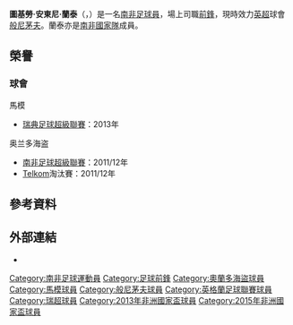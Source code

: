 {{noteTA|G1=Football|G2=FAcup|G3=EPL
|T=zh-hans:托克洛·兰蒂耶; zh-hk:圖基勞·蘭泰;
|1=zh-hans:托克洛; zh-hk:圖基勞;
|2=zh-hans:兰蒂耶; zh-hk:蘭泰;
}}
{{Infobox football biography
| name                = 圖基勞·蘭泰<br >''Tokelo Rantie''
| image               = Tokelo Rantie.jpg
| image_size       = 250px
| caption             = 
| fullname            = Tokelo Anthony Rantie
| height              = {{height|m=1.72|precision=0}}
| birth_date          = {{Birth date and age|1990|09|08|df=y}}
| birth_place         = [[南非|南非]][[帕里斯_(自由邦省)|帕里斯]]
| currentclub         = [[伯恩茅斯足球俱乐部|般尼茅夫]]
| clubnumber          = 9
| position            = [[前鋒_(足球)|前鋒]]
| youthyears1         = 1997–2005 | youthclubs1  = [[Dangerous_Darkies|危險黑人]]
| youthyears2         = 2006–2009 | youthclubs2  = 非洲之星足球學院
| years1              = 2009–2013 | clubs1 = 非洲之星足球學院 | caps1 =     | goals1 =  
| years2              = 2010      | clubs2 = → [[Clube_Ferroviário_da_Beira|费罗维里亚贝拉]] | caps2 =     | goals2 =  
| years3              = 2011      | clubs3 = → [[CD_Maxaquene|馬沙昆內]] | caps3 =     | goals3 =  
| years4              = 2011      | clubs4 = → [[IFK_Hässleholm|海斯勒霍爾姆]] | caps4 =  12 | goals4 = 10
| years5              = 2011–2012 | clubs5 = → [[奥兰多海盗足球俱乐部|奥兰多海盗]] | caps5 =  20 | goals5 = 7
| years6              = 2012–2013 | clubs6 = → [[馬模FF|馬模]] | caps6 =  15 | goals6 = 5
| years7              = 2013      | clubs7 = [[馬模FF|馬模]] | caps7 =  17 | goals7 = 5
| years8              = 2013–     | clubs8 = [[伯恩茅斯足球俱乐部|般尼茅夫]] | caps8 =  37 | goals8 = 5
<!--When you update this parameter, please update the club-update parameter! -->
| nationalyears1      = 2012– | nationalteam1 = [[南非國家足球隊|南非]] | nationalcaps1 = 26 | nationalgoals1 = 7
<!-- When you update this parameter, please update the nationalteam-update parameter! -->
| club-update         = 19:50, 26 February 2015 (UTC)
| nationalteam-update = 25 December 2013
}}
'''圖基勞·安東尼·蘭泰'''（{{lang-en|'''Tokelo Anthony Rantie'''}}，{{bd|1990年|9月8日|catIdx=Rantie, Tokelo}}）是一名[[南非|南非]][[足球員|足球員]]，場上司職[[前鋒_(足球)|前鋒]]，現時效力[[英超|英超]]球會[[伯恩茅斯足球俱乐部|般尼茅夫]]。蘭泰亦是[[南非國家足球隊|南非國家隊]]成員。

==榮譽==
<!--Actual awards only; do not include runners-up.-->
===球會===
;馬模
*[[瑞典足球超級聯賽|瑞典足球超級聯賽]]：2013年
;奥兰多海盗
*[[南非足球超級聯賽|南非足球超級聯賽]]：2011/12年
*[[Telkom_(南非)|Telkom]]淘汰賽：2011/12年

==參考資料==
{{Reflist}}

==外部連結==
* {{Soccerway|tukelo-rantjie/210203/}}

{{DEFAULTSORT:Rantie, Tokelo}}
[[Category:南非足球運動員|Category:南非足球運動員]]
[[Category:足球前鋒|Category:足球前鋒]]
[[Category:奧蘭多海盜球員|Category:奧蘭多海盜球員]]
[[Category:馬模球員|Category:馬模球員]]
[[Category:般尼茅夫球員|Category:般尼茅夫球員]]
[[Category:英格蘭足球聯賽球員|Category:英格蘭足球聯賽球員]]
[[Category:瑞超球員|Category:瑞超球員]]
[[Category:2013年非洲國家盃球員|Category:2013年非洲國家盃球員]]
[[Category:2015年非洲國家盃球員|Category:2015年非洲國家盃球員]]